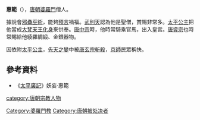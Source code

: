 '''惠範'''（{{bd|？||713年|7月29日|catIdx=H}}），[[唐朝|唐朝]][[婆羅門|婆羅門]]僧人。

據說會[[邪蠱|邪蠱]][[巫術|巫術]]，能夠[[預言|預言]]禍福。[[武則天|武則天]]認為他是聖僧，賞賜非常多。[[太平公主|太平公主]]把他當成[[大梵天王|大梵天王]][[化身|化身]]來供奉。[[唐中宗|唐中宗]]時，他時常騎乘官馬，出入皇宮。[[唐睿宗|唐睿宗]]也時常賜給他綾羅綢緞、金銀器物。

因依附[[太平公主|太平公主]]，[[先天之變|先天之變]]中被[[唐玄宗|唐玄宗]][[斬殺|斬殺]]，[[京師|京師]]民眾稱快。

==參考資料==
*《[[太平廣記|太平廣記]]》妖妄·惠範

{{唐朝人小作品}}
[[category:唐朝宗教人物|category:唐朝宗教人物]]
[[Category:婆羅門教|Category:婆羅門教]]
[[Category:唐朝被处决者|Category:唐朝被处决者]]